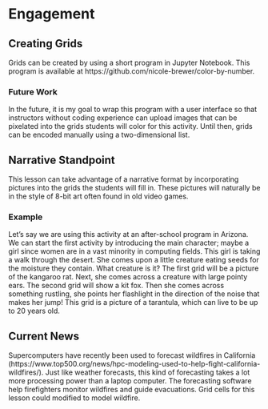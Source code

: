 # Engagement

## Creating Grids

Grids can be created by using a short program in Jupyter Notebook. This program is available at https://github.com/nicole-brewer/color-by-number.

### Future Work

In the future, it is my goal to wrap this program with a user interface so that instructors without coding experience can upload images that can be pixelated into the grids students will color for this activity. Until then, grids can be encoded manually using a two-dimensional list.

## Narrative Standpoint

This lesson can take advantage of a narrative format by incorporating pictures into the grids the students will fill in. These pictures will naturally be in the style of 8-bit art often found in old video games. 

### Example

Let's say we are using this activity at an after-school program in Arizona. We can start the first activity by introducing the main character; maybe a girl since women are in a vast minority in computing fields. This girl is taking a walk through the desert. She comes upon a little creature eating seeds for the moisture they contain. What creature is it? The first grid will be a picture of the kangaroo rat. Next, she comes across a creature with large pointy ears. The second grid will show a kit fox. Then she comes across something rustling, she points her flashlight in the direction of the noise that makes her jump! This grid is a picture of a tarantula, which can live to be up to 20 years old.

## Current News

Supercomputers have recently been used to forecast wildfires in California (https://www.top500.org/news/hpc-modeling-used-to-help-fight-california-wildfires/). Just like weather forecasts, this kind of forecasting takes a lot more processing power than a laptop computer. The forecasting software help firefighters monitor wildfires and guide evacuations. Grid cells for this lesson could modified to model wildfire.
